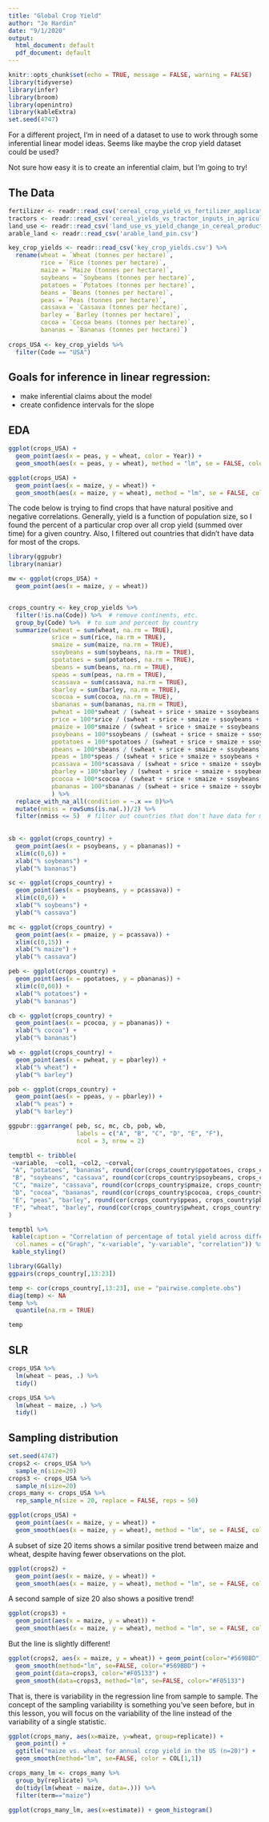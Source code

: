 ```yaml
---
title: "Global Crop Yield"
author: "Jo Hardin"
date: "9/1/2020"
output:
  html_document: default
  pdf_document: default
---
```


```r
knitr::opts_chunk$set(echo = TRUE, message = FALSE, warning = FALSE)
library(tidyverse)
library(infer)
library(broom)
library(openintro)
library(kableExtra)
set.seed(4747)
```


For a different project, I'm in need of a dataset to use to work through some inferential linear model ideas.  Seems like maybe the crop yield dataset could be used?

Not sure how easy it is to create an inferential claim, but I'm going to try!

## The Data


```r
fertilizer <- readr::read_csv('cereal_crop_yield_vs_fertilizer_application.csv')
tractors <- readr::read_csv('cereal_yields_vs_tractor_inputs_in_agriculture.csv')
land_use <- readr::read_csv('land_use_vs_yield_change_in_cereal_production.csv')
arable_land <- readr::read_csv('arable_land_pin.csv')

key_crop_yields <- readr::read_csv('key_crop_yields.csv') %>%
  rename(wheat = `Wheat (tonnes per hectare)`,
         rice = `Rice (tonnes per hectare)`,
         maize = `Maize (tonnes per hectare)`,
         soybeans = `Soybeans (tonnes per hectare)`,
         potatoes = `Potatoes (tonnes per hectare)`,
         beans = `Beans (tonnes per hectare)`,
         peas = `Peas (tonnes per hectare)`,
         cassava = `Cassava (tonnes per hectare)`,
         barley = `Barley (tonnes per hectare)`,
         cocoa = `Cocoa beans (tonnes per hectare)`,
         bananas = `Bananas (tonnes per hectare)`)
  
crops_USA <- key_crop_yields %>%
  filter(Code == "USA")
```



## Goals for inference in linear regression:

* make inferential claims about the model
* create confidence intervals for the slope


##  EDA

```r
ggplot(crops_USA) +
  geom_point(aes(x = peas, y = wheat, color = Year)) +
  geom_smooth(aes(x = peas, y = wheat), method = "lm", se = FALSE, color = COL[1,1]) 
```


```r
ggplot(crops_USA) +
  geom_point(aes(x = maize, y = wheat)) +
  geom_smooth(aes(x = maize, y = wheat), method = "lm", se = FALSE, color = COL[1,1]) 
```

The code below is trying to find crops that have natural positive and negative correlations.  Generally, yield is a function of population size, so I found the percent of a particular crop over all crop yield (summed over time) for a given country.  Also, I filtered out countries that didn't have data for most of the crops.

```r
library(ggpubr)
library(naniar)

mw <- ggplot(crops_USA) +
  geom_point(aes(x = maize, y = wheat))


crops_country <- key_crop_yields %>%
  filter(!is.na(Code)) %>%  # remove continents, etc.
  group_by(Code) %>%  # to sum and percent by country
  summarize(swheat = sum(wheat, na.rm = TRUE),
            srice = sum(rice, na.rm = TRUE),
            smaize = sum(maize, na.rm = TRUE),
            ssoybeans = sum(soybeans, na.rm = TRUE),
            spotatoes = sum(potatoes, na.rm = TRUE),
            sbeans = sum(beans, na.rm = TRUE),
            speas = sum(peas, na.rm = TRUE),
            scassava = sum(cassava, na.rm = TRUE),
            sbarley = sum(barley, na.rm = TRUE),
            scocoa = sum(cocoa, na.rm = TRUE),
            sbananas = sum(bananas, na.rm = TRUE),
            pwheat = 100*swheat / (swheat + srice + smaize + ssoybeans + spotatoes + sbeans + speas + scassava + sbarley + scocoa + sbananas),
            price = 100*srice / (swheat + srice + smaize + ssoybeans + spotatoes + sbeans + speas + scassava + sbarley + scocoa + sbananas),
            pmaize = 100*smaize / (swheat + srice + smaize + ssoybeans + spotatoes + sbeans + speas + scassava + sbarley + scocoa + sbananas),
            psoybeans = 100*ssoybeans / (swheat + srice + smaize + ssoybeans + spotatoes + sbeans + speas + scassava + sbarley + scocoa + sbananas),
            ppotatoes = 100*spotatoes / (swheat + srice + smaize + ssoybeans + spotatoes + sbeans + speas + scassava + sbarley + scocoa + sbananas),
            pbeans = 100*sbeans / (swheat + srice + smaize + ssoybeans + spotatoes + sbeans + speas + scassava + sbarley + scocoa + sbananas),
            ppeas = 100*speas / (swheat + srice + smaize + ssoybeans + spotatoes + sbeans + speas + scassava + sbarley + scocoa + sbananas),
            pcassava = 100*scassava / (swheat + srice + smaize + ssoybeans + spotatoes + sbeans + speas + scassava + sbarley + scocoa + sbananas),
            pbarley = 100*sbarley / (swheat + srice + smaize + ssoybeans + spotatoes + sbeans + speas + scassava + sbarley + scocoa + sbananas),
            pcocoa = 100*scocoa / (swheat + srice + smaize + ssoybeans + spotatoes + sbeans + speas + scassava + sbarley + scocoa + sbananas),
            pbananas = 100*sbananas / (swheat + srice + smaize + ssoybeans + spotatoes + sbeans + speas + scassava + sbarley + scocoa + sbananas),
            ) %>%
  replace_with_na_all(condition = ~.x == 0)%>%
  mutate(nmiss = rowSums(is.na(.))/2) %>%
  filter(nmiss <= 5)  # filter out countries that don't have data for most of the crops.
      
            
sb <- ggplot(crops_country) +
  geom_point(aes(x = psoybeans, y = pbananas)) +
  xlim(c(0,6)) + 
  xlab("% soybeans") +
  ylab("% bananas")

sc <- ggplot(crops_country) +
  geom_point(aes(x = psoybeans, y = pcassava)) +
  xlim(c(0,6)) + 
  xlab("% soybeans") +
  ylab("% cassava")

mc <- ggplot(crops_country) +
  geom_point(aes(x = pmaize, y = pcassava)) +
  xlim(c(0,15)) + 
  xlab("% maize") +
  ylab("% cassava")

peb <- ggplot(crops_country) +
  geom_point(aes(x = ppotatoes, y = pbananas)) +
  xlim(c(0,60)) + 
  xlab("% potatoes") +
  ylab("% bananas")

cb <- ggplot(crops_country) +
  geom_point(aes(x = pcocoa, y = pbananas)) +
  xlab("% cocoa") +
  ylab("% bananas")

wb <- ggplot(crops_country) +
  geom_point(aes(x = pwheat, y = pbarley)) +
  xlab("% wheat") +
  ylab("% barley")

pob <- ggplot(crops_country) +
  geom_point(aes(x = ppeas, y = pbarley)) +
  xlab("% peas") +
  ylab("% barley")

ggpubr::ggarrange( peb, sc, mc, cb, pob, wb, 
                   labels = c("A", "B", "C", "D", "E", "F"),
                   ncol = 3, nrow = 2)

```


```r
temptbl <- tribble(
 ~variable,  ~col1, ~col2, ~corval,
 "A", "potatoes", "bananas", round(cor(crops_country$ppotatoes, crops_country$pbananas, use = "pairwise.complete.obs"), digits = 2),
 "B", "soybeans", "cassava", round(cor(crops_country$psoybeans, crops_country$pcassava, use = "pairwise.complete.obs"), digits = 2),
 "C", "maize", "cassava", round(cor(crops_country$pmaize, crops_country$pcassava, use = "pairwise.complete.obs"), digits = 2),
 "D", "cocoa", "bananas", round(cor(crops_country$pcocoa, crops_country$pbananas, use = "pairwise.complete.obs"), digits = 2),
 "E", "peas", "barley", round(cor(crops_country$ppeas, crops_country$pbarley, use = "pairwise.complete.obs"), digits = 2),
 "F", "wheat", "barley", round(cor(crops_country$pwheat, crops_country$pbarley, use = "pairwise.complete.obs"), digits = 2),
)

temptbl %>%
 kable(caption = "Correlation of percentage of total yield across different crops.",
  col.names = c("Graph", "x-variable", "y-variable", "correlation")) %>%
 kable_styling() 
```

```r
library(GGally)
ggpairs(crops_country[,13:23])

temp <- cor(crops_country[,13:23], use = "pairwise.complete.obs")
diag(temp) <- NA
temp %>%
  quantile(na.rm = TRUE)

temp
```





## SLR

```r
crops_USA %>%
  lm(wheat ~ peas, .) %>%
  tidy()
```



```r
crops_USA %>%
  lm(wheat ~ maize, .) %>%
  tidy()
```


## Sampling distribution


```r
set.seed(4747)
crops2 <- crops_USA %>% 
  sample_n(size=20) 
crops3 <- crops_USA %>%
  sample_n(size=20)
crops_many <- crops_USA %>%
  rep_sample_n(size = 20, replace = FALSE, reps = 50)
```


```r
ggplot(crops_USA) +
  geom_point(aes(x = maize, y = wheat)) +
  geom_smooth(aes(x = maize, y = wheat), method = "lm", se = FALSE, color = COL[1,1]) 
```


A subset of size 20 items shows a similar positive trend between maize and wheat, despite having fewer observations on the plot.


```r
ggplot(crops2) +
  geom_point(aes(x = maize, y = wheat)) +
  geom_smooth(aes(x = maize, y = wheat), method = "lm", se = FALSE, color = COL[1,1]) 
```


A second sample of size 20 also shows a positive trend!

```r
ggplot(crops3) +
  geom_point(aes(x = maize, y = wheat)) +
  geom_smooth(aes(x = maize, y = wheat), method = "lm", se = FALSE, color = COL[4,1]) 
```


But the line is slightly different!

```r
ggplot(crops2, aes(x = maize, y = wheat)) + geom_point(color="#569BBD") + 
  geom_smooth(method="lm", se=FALSE, color="#569BBD") + 
  geom_point(data=crops3, color="#F05133") +
  geom_smooth(data=crops3, method="lm", se=FALSE, color="#F05133")
```


That is, there is variability in the regression line from sample to sample.  The concept of the sampling variability is something you've seen before, but in this lesson, you will focus on the variability of the line instead of the variability of a single statistic.

```r
ggplot(crops_many, aes(x=maize, y=wheat, group=replicate)) + 
  geom_point() + 
  ggtitle("maize vs. wheat for annual crop yield in the US (n=20)") + 
  geom_smooth(method="lm", se=FALSE, color = COL[1,1])
```  


```r
crops_many_lm <- crops_many %>% 
  group_by(replicate) %>% 
  do(tidy(lm(wheat ~ maize, data=.))) %>%
  filter(term=="maize")

ggplot(crops_many_lm, aes(x=estimate)) + geom_histogram()
```

